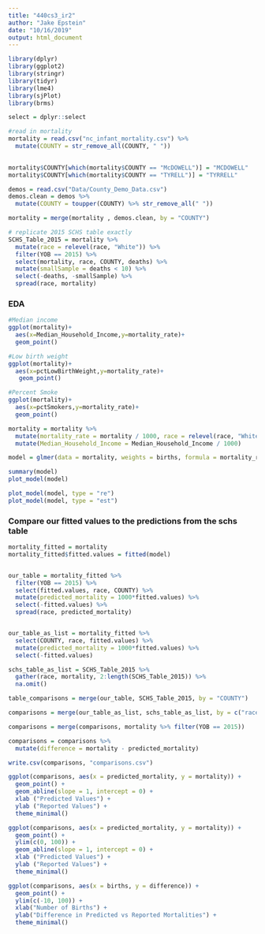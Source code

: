 ```yaml
---
title: "440cs3_ir2"
author: "Jake Epstein"
date: "10/16/2019"
output: html_document
---
```


```r
library(dplyr)
library(ggplot2)
library(stringr)
library(tidyr)
library(lme4)
library(sjPlot)
library(brms)

select = dplyr::select
```

```r
#read in mortality
mortality = read.csv("nc_infant_mortality.csv") %>%
  mutate(COUNTY = str_remove_all(COUNTY, " "))

 
mortality$COUNTY[which(mortality$COUNTY == "McDOWELL")] = "MCDOWELL"
mortality$COUNTY[which(mortality$COUNTY == "TYRELL")] = "TYRRELL"

demos = read.csv("Data/County_Demo_Data.csv")
demos.clean = demos %>%
  mutate(COUNTY = toupper(COUNTY) %>% str_remove_all(" "))

mortality = merge(mortality , demos.clean, by = "COUNTY")
```


```r
# replicate 2015 SCHS table exactly
SCHS_Table_2015 = mortality %>%
  mutate(race = relevel(race, "White")) %>%
  filter(YOB == 2015) %>%
  select(mortality, race, COUNTY, deaths) %>%
  mutate(smallSample = deaths < 10) %>%
  select(-deaths, -smallSample) %>%
  spread(race, mortality)
```

### EDA
```r
#Median income
ggplot(mortality)+
  aes(x=Median_Household_Income,y=mortality_rate)+
  geom_point()

#Low birth weight
ggplot(mortality)+
  aes(x=pctLowBirthWeight,y=mortality_rate)+
   geom_point()

#Percent Smoke
ggplot(mortality)+
  aes(x=pctSmokers,y=mortality_rate)+
  geom_point()

```

```r
mortality = mortality %>%
  mutate(mortality_rate = mortality / 1000, race = relevel(race, "White")) %>%
  mutate(Median_Household_Income = Median_Household_Income / 1000)

model = glmer(data = mortality, weights = births, formula = mortality_rate ~ (1|COUNTY) + (1|race) + Median_Household_Income + pctLowBirthWeight + pctSmokers, family = binomial())

summary(model)
plot_model(model)

plot_model(model, type = "re") 
plot_model(model, type = "est") 


```



### Compare our fitted values to the predictions from the schs table
```r
mortality_fitted = mortality
mortality_fitted$fitted.values = fitted(model)


our_table = mortality_fitted %>%
  filter(YOB == 2015) %>%
  select(fitted.values, race, COUNTY) %>%
  mutate(predicted_mortality = 1000*fitted.values) %>%
  select(-fitted.values) %>%
  spread(race, predicted_mortality)


our_table_as_list = mortality_fitted %>%
  select(COUNTY, race, fitted.values) %>%
  mutate(predicted_mortality = 1000*fitted.values) %>%
  select(-fitted.values)

schs_table_as_list = SCHS_Table_2015 %>%
  gather(race, mortality, 2:length(SCHS_Table_2015)) %>%
  na.omit()

table_comparisons = merge(our_table, SCHS_Table_2015, by = "COUNTY")

comparisons = merge(our_table_as_list, schs_table_as_list, by = c("race", "COUNTY"))

comparisons = merge(comparisons, mortality %>% filter(YOB == 2015))

comparisons = comparisons %>%
  mutate(difference = mortality - predicted_mortality)

write.csv(comparisons, "comparisons.csv")

ggplot(comparisons, aes(x = predicted_mortality, y = mortality)) +
  geom_point() +
  geom_abline(slope = 1, intercept = 0) +
  xlab ("Predicted Values") +
  ylab ("Reported Values") +
  theme_minimal()

ggplot(comparisons, aes(x = predicted_mortality, y = mortality)) +
  geom_point() +
  ylim(c(0, 100)) +
  geom_abline(slope = 1, intercept = 0) +
  xlab ("Predicted Values") +
  ylab ("Reported Values") +
  theme_minimal()

ggplot(comparisons, aes(x = births, y = difference)) +
  geom_point() +
  ylim(c(-10, 100)) +
  xlab("Number of Births") +
  ylab("Difference in Predicted vs Reported Mortalities") +
  theme_minimal()


```






